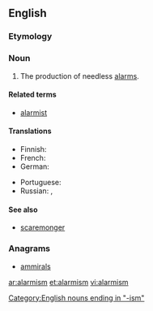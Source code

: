==English==

===Etymology===
{{suffix|alarm|ism}}

===Noun===
{{wikipedia}}
{{en-noun|-}}

# The production of needless [[alarm]]s.

====Related terms====
* [[alarmist]]

====Translations====
{{trans-top|production of needless alarms}}
* Finnish: {{t|fi|alarmismi}}
* French: {{t|fr|alarmisme|m}}
* German: {{t-|de|Alarmismus|m}}
{{trans-mid}}
* Portuguese: {{t|pt|alarmismo|m}}
* Russian: {{t|ru|алармизм|m|tr=alarmízm|sc=Cyrl}}, {{t|ru|паникёрство|n|tr=panikjórstvo|sc=Cyrl}}
{{trans-bottom}}

====See also====
* [[scaremonger]]

===Anagrams===
* [[ammirals#English|ammirals]]

[[Category:English nouns ending in "-ism"]]

[[ar:alarmism]]
[[et:alarmism]]
[[vi:alarmism]]